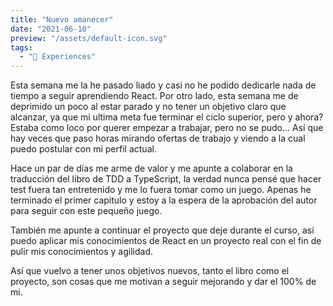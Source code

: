 ```yaml
---
title: "Nuevo amanecer"
date: "2021-06-10"
preview: "/assets/default-icon.svg"
tags:
  - "📝 Experiences"
---
```


Esta semana me la he pasado liado y casi no he podido dedicarle nada de tiempo a seguir aprendiendo React. Por otro lado, esta semana me de deprimido un poco al estar parado y no tener un objetivo claro que alcanzar, ya que mi ultima meta fue terminar el ciclo superior, pero y ahora? Estaba como loco por querer empezar a trabajar, pero no se pudo… Así que hay veces que paso horas mirando ofertas de trabajo y viendo a la cual puedo postular con mi perfil actual.

Hace un par de días me arme de valor y me apunte a colaborar en la traducción del libro de TDD a TypeScript, la verdad nunca pensé que hacer test fuera tan entretenido y me lo fuera tomar como un juego. Apenas he terminado el primer capitulo y estoy a la espera de la aprobación del autor para seguir con este pequeño juego.

También me apunte a continuar el proyecto que deje durante el curso, así puedo aplicar mis conocimientos de React en un proyecto real con el fin de pulir mis conocimientos y agilidad.

Así que vuelvo a tener unos objetivos nuevos, tanto el libro como el proyecto, son cosas que me motivan a seguir mejorando y dar el 100% de mi.

